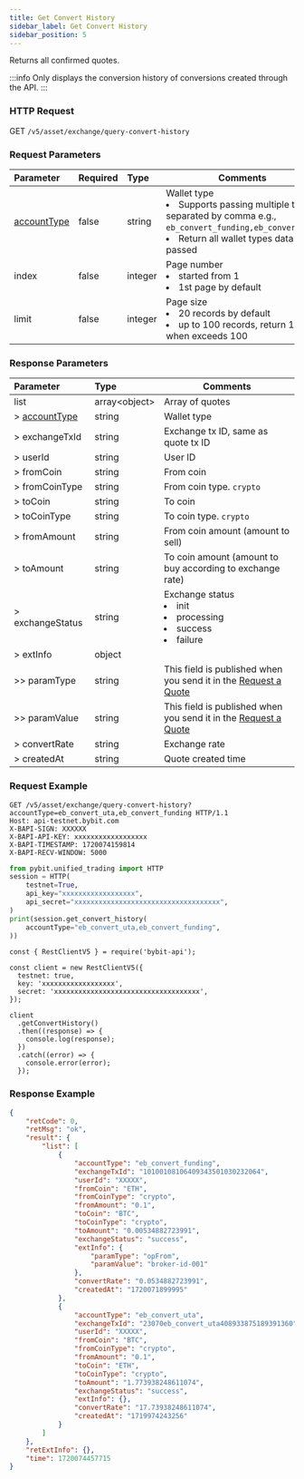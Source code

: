 ```yaml
---
title: Get Convert History
sidebar_label: Get Convert History
sidebar_position: 5
---
```

Returns all confirmed quotes.

:::info
Only displays the conversion history of conversions created through the API.
:::

### HTTP Request
GET `/v5/asset/exchange/query-convert-history`

### Request Parameters
| Parameter | Required | Type | Comments|
|:----- |:-------|:-----|------ |
|[accountType](/v5/enum#convertaccounttype) |false |string |Wallet type <li>Supports passing multiple types, separated by comma e.g., <code>eb_convert_funding,eb_convert_uta</code></li><li>Return all wallet types data if not passed</li>|
|index |false |integer |Page number <li>started from 1</li><li>1st page by default</li>|
|limit |false |integer |Page size <li>20 records by default</li><li>up to 100 records, return 100 when exceeds 100</li>|

### Response Parameters
| Parameter | Type | Comments|
|:----- |:-----|----- |
|list |array&lt;object&gt;|Array of quotes|
|> [accountType](/v5/enum#convertaccounttype) |string|Wallet type |
|> exchangeTxId |string |Exchange tx ID, same as quote tx ID |
|> userId |string |User ID |
|> fromCoin |string|From coin|
|> fromCoinType |string|From coin type. `crypto`|
|> toCoin |string|To coin|
|> toCoinType |string|To coin type. `crypto`|
|> fromAmount |string|From coin amount (amount to sell)|
|> toAmount |string|To coin amount (amount to buy according to exchange rate)|
|> exchangeStatus |string|Exchange status <li>init</li><li>processing</li><li>success</li><li>failure</li>|
|> extInfo |object||
|>> paramType |string|This field is published when you send it in the [Request a Quote ](apply-quote#)|
|>> paramValue |string|This field is published when you send it in the [Request a Quote ](apply-quote#)|
|> convertRate |string|Exchange rate|
|> createdAt |string|Quote created time|

### Request Example

<Tabs groupId="programming-languages">
<TabItem value="http" label="HTTP">

```http
GET /v5/asset/exchange/query-convert-history?accountType=eb_convert_uta,eb_convert_funding HTTP/1.1
Host: api-testnet.bybit.com
X-BAPI-SIGN: XXXXXX
X-BAPI-API-KEY: xxxxxxxxxxxxxxxxxx
X-BAPI-TIMESTAMP: 1720074159814
X-BAPI-RECV-WINDOW: 5000
```

</TabItem>
<TabItem value="python" label="Python">

```python
from pybit.unified_trading import HTTP
session = HTTP(
    testnet=True,
    api_key="xxxxxxxxxxxxxxxxxx",
    api_secret="xxxxxxxxxxxxxxxxxxxxxxxxxxxxxxxxxxxx",
)
print(session.get_convert_history(
    accountType="eb_convert_uta,eb_convert_funding",
))
```

</TabItem>

<TabItem value="Node" label="Node.js">

```n4js
const { RestClientV5 } = require('bybit-api');

const client = new RestClientV5({
  testnet: true,
  key: 'xxxxxxxxxxxxxxxxxx',
  secret: 'xxxxxxxxxxxxxxxxxxxxxxxxxxxxxxxxxxxx',
});

client
  .getConvertHistory()
  .then((response) => {
    console.log(response);
  })
  .catch((error) => {
    console.error(error);
  });
```

</TabItem>
</Tabs>

### Response Example

```json
{
    "retCode": 0,
    "retMsg": "ok",
    "result": {
        "list": [
            {
                "accountType": "eb_convert_funding",
                "exchangeTxId": "10100108106409343501030232064",
                "userId": "XXXXX",
                "fromCoin": "ETH",
                "fromCoinType": "crypto",
                "fromAmount": "0.1",
                "toCoin": "BTC",
                "toCoinType": "crypto",
                "toAmount": "0.00534882723991",
                "exchangeStatus": "success",
                "extInfo": {
                    "paramType": "opFrom",
                    "paramValue": "broker-id-001"
                },
                "convertRate": "0.0534882723991",
                "createdAt": "1720071899995"
            },
            {
                "accountType": "eb_convert_uta",
                "exchangeTxId": "23070eb_convert_uta408933875189391360",
                "userId": "XXXXX",
                "fromCoin": "BTC",
                "fromCoinType": "crypto",
                "fromAmount": "0.1",
                "toCoin": "ETH",
                "toCoinType": "crypto",
                "toAmount": "1.773938248611074",
                "exchangeStatus": "success",
                "extInfo": {},
                "convertRate": "17.73938248611074",
                "createdAt": "1719974243256"
            }
        ]
    },
    "retExtInfo": {},
    "time": 1720074457715
}
```
